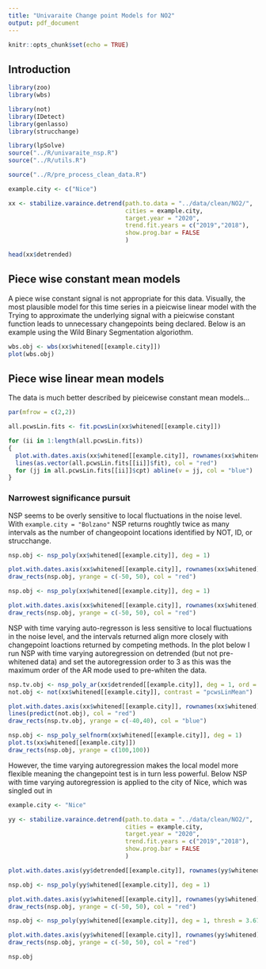 ```yaml
---
title: "Univaraite Change point Models for NO2"
output: pdf_document
---
```


```r
knitr::opts_chunk$set(echo = TRUE)
```

## Introduction

```r
library(zoo)
library(wbs)

library(not)
library(IDetect)
library(genlasso)
library(strucchange)

library(lpSolve)
source("../R/univaraite_nsp.R")
source("../R/utils.R")
```


```r
source("../R/pre_process_clean_data.R")

example.city <- c("Nice")

xx <- stabilize.varaince.detrend(path.to.data = "../data/clean/NO2/", 
                                 cities = example.city,
                                 target.year = "2020", 
                                 trend.fit.years = c("2019","2018"), 
                                 show.prog.bar = FALSE
                                 )

head(xx$detrended)
```


## Piece wise constant mean models

A piece wise constant signal is not appropriate for this data. Visually, the most plausible model for this time series in a pieicwise linear model with the  Trying to approximate the underlying signal with a pieicwise constant function leads to unnecessary changepoints being declared. Below is an example using the Wild Binary Segmentation algoriothm.

```r
wbs.obj <- wbs(xx$whitened[[example.city]])
plot(wbs.obj)
```


## Piece wise linear mean models

The data is much better described by pieicewise constant mean models...

```r
par(mfrow = c(2,2))

all.pcwsLin.fits <- fit.pcwsLin(xx$whitened[[example.city]])

for (ii in 1:length(all.pcwsLin.fits))
{
  plot.with.dates.axis(xx$whitened[[example.city]], rownames(xx$whitened), main = names(all.pcwsLin.fits)[ii])
  lines(as.vector(all.pcwsLin.fits[[ii]]$fit), col = "red")
  for (jj in all.pcwsLin.fits[[ii]]$cpt) abline(v = jj, col = "blue")
}

```

### Narrowest significance pursuit

NSP seems to be overly sensitive to local fluctuations in the noise level. With `example.city = "Bolzano"` NSP returns roughtly twice as many intervals as the number of changeopoint locations identified by NOT, ID, or strucchange. 

```r
nsp.obj <- nsp_poly(xx$whitened[[example.city]], deg = 1)

plot.with.dates.axis(xx$whitened[[example.city]], rownames(xx$whitened), main = paste0("NSP intervals for ", example.city))
draw_rects(nsp.obj, yrange = c(-50, 50), col = "red")
```

```r
nsp.obj <- nsp_poly(xx$whitened[[example.city]], deg = 1)

plot.with.dates.axis(xx$whitened[[example.city]], rownames(xx$whitened), main = paste0("NSP intervals for ", example.city))
draw_rects(nsp.obj, yrange = c(-50, 50), col = "red")
```

NSP with time varying auto-regresson is less sensitive to local fluctuations in the noise level, and the intervals returned align more closely with changepoint loactions returned by competing methods. In the plot below I run NSP with time varying autoregression on detrended (but not pre-whitened data) and set the autoregression order to 3 as this was the maximum order of the AR mode used to pre-whiten the data. 

```r
nsp.tv.obj <- nsp_poly_ar(xx$detrended[[example.city]], deg = 1, ord = 3)
not.obj <- not(xx$whitened[[example.city]], contrast = "pcwsLinMean")

plot.with.dates.axis(xx$whitened[[example.city]], rownames(xx$whitened), main = paste0("NOT fit and NSP intervals for ", example.city))
lines(predict(not.obj), col = "red")
draw_rects(nsp.tv.obj, yrange = c(-40,40), col = "blue")
```


```r
nsp.obj <- nsp_poly_selfnorm(xx$whitened[[example.city]], deg = 1)
plot.ts(xx$whitened[[example.city]])
draw_rects(nsp.obj, yrange = c(100,100))
```


However, the time varying autoregression makes the local model more flexible meaning the changepoint test is in turn less powerful. Below NSP with time varying autoregression is applied to the city of Nice, which was singled out in 

```r

example.city <- "Nice"

yy <- stabilize.varaince.detrend(path.to.data = "../data/clean/NO2/", 
                                 cities = example.city,
                                 target.year = "2020", 
                                 trend.fit.years = c("2019","2018"), 
                                 show.prog.bar = FALSE
                                 )

plot.with.dates.axis(yy$detrended[[example.city]], rownames(yy$whitened), main = paste0(example.city))
```


```r
nsp.obj <- nsp_poly(yy$whitened[[example.city]], deg = 1)

plot.with.dates.axis(yy$whitened[[example.city]], rownames(yy$whitened), main = paste0("NSP intervals for ", example.city))
draw_rects(nsp.obj, yrange = c(-50, 50), col = "red")
```

```r
nsp.obj <- nsp_poly(yy$whitened[[example.city]], deg = 1, thresh = 3.676821 * 4)

plot.with.dates.axis(yy$whitened[[example.city]], rownames(yy$whitened), main = paste0("NSP intervals for ", example.city))
draw_rects(nsp.obj, yrange = c(-50, 50), col = "red")
```

```r
nsp.obj
```

